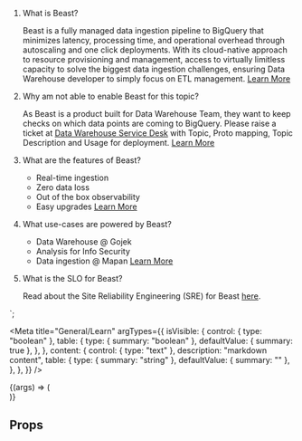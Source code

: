 
<ol>
    <li>
        <p>What is Beast?</p>
        <p>Beast is a fully managed data ingestion pipeline to BigQuery that minimizes latency, processing time, and operational overhead through autoscaling and one click deployments. With its cloud-native approach to resource provisioning and management, access to virtually limitless capacity to solve the biggest data ingestion challenges, ensuring Data Warehouse developer to simply focus on ETL management. <a target="_blank" href="http://data.golabs.io/products/beast/#introduction">Learn More</a></p>
    </li>
    <li>
        <p>Why am not able to enable Beast for this topic?</p>
        <p>As Beast is a product built for Data Warehouse Team, they want to keep checks on which data points are coming to BigQuery. Please raise a ticket at <a target="_blank" href="https://go-jek.atlassian.net/servicedesk/customer/portal/11/group/34">Data Warehouse Service Desk</a> with Topic, Proto mapping, Topic Description and Usage for deployment. <a target="_blank" href="http://data.golabs.io/products/beast/docs/beast-documentation-deploying-beast-from-data-console">Learn More</a></p>
    </li>
    <li>
        <p>What are the features of Beast?</p>
        <ul>
            <li>Real-time ingestion</li>
            <li>Zero data loss</li>
            <li>Out of the box observability</li>
            <li>Easy upgrades <a target="_blank" href="http://data.golabs.io/products/beast/#key-features">Learn More</a></li>
        </ul>
    </li>
    <li><p>What use-cases are powered by Beast?</p>
        <ul>
            <li>Data Warehouse @ Gojek</li>
            <li>Analysis for Info Security</li>
            <li>Data ingestion @ Mapan
            <a target="_blank" href="http://data.golabs.io/products/beast/#customers">Learn More</a></li>
        </ul>
    </li>
    <li><p>What is the SLO for Beast?</p>
        <p>Read about the Site Reliability Engineering (SRE) for Beast <a target="_blank" href="http://data.golabs.io/products/beast/docs/resources/service-level-objectives-service-level-objectives">here</a>.</p>
    </li>
</ol>`;


<Meta
    title="General/Learn"
    argTypes={{
        isVisible: {
            control: { type: "boolean" },
            table: {
                type: { summary: "boolean" },
                defaultValue: { summary: true },
            },
        },
        content: {
            control: { type: "text" },
            description: "markdown content",
            table: {
                type: { summary: "string" },
                defaultValue: { summary: "" },
            },
        },
    }}
/>

<Preview>
    <Story
        name="Playground"
        args={{
            isVisible: true,
            content: Markdown({
                data,
            }),
        }}
    >
        {(args) => (
            <div style={{ minHeight: "400px" }}>
                <Learn {...args} style={{ minHeight: "400px" }} />
            </div>
        )}
    </Story>
</Preview>

<ArgsTable story="Playground" />

## Props

<ArgsTable of={Learn} />
